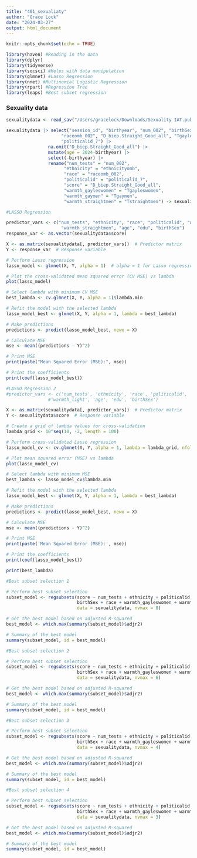 ```yaml
---
title: "401_sexualiaty"
author: "Grace Lock"
date: "2024-03-27"
output: html_document
---
```


```r
knitr::opts_chunk$set(echo = TRUE)
```

```r
library(haven) #Reading in the data
library(dplyr)
library(tidyverse)
library(socsci) #Helps with data manipulation
library(glmnet) #Lasso Regression
library(nnet) #Multinomial Logistic Regression
library(rpart) #Regression Tree
library(leaps) #Best subset regression
```

### Sexuality data

```r
sexualitydata <- read_sav("/Users/gracelock/Downloads/Sexuality IAT.public.2023.sav")
```

```r
sexualitydata |> select("session_id", "birthyear", "num_002", "birthSex", "ethnicityomb", "edu",
                     "raceomb_002", "D_biep.Straight_Good_all", "Tgayleswomen", "Tgaymen", "Tstraightmen",
                     "politicalid_7") |>
                na.omit("D_biep.Straight_Good_all") |>
                mutate(age = 2024-birthyear) |> 
                select(-birthyear) |> 
                rename("num_tests" = "num_002",
                      "ethnicity" = "ethnicityomb",
                      "race" = "raceomb_002",
                      "politicalid" = "politicalid_7",
                      "score" = "D_biep.Straight_Good_all",
                      "warmth_gayleswomen" = "Tgayleswomen",
                      "warmth_gaymen" = "Tgaymen",
                      "warmth_straightmen" = "Tstraightmen") -> sexualitydata
```

```r
#LASSO Regression 

predictor_vars <- c("num_tests", "ethnicity", "race", "politicalid", "warmth_gayleswomen", "warmth_gaymen",
                     "warmth_straightmen", "age", "edu", "birthSex")
response_var <- as.vector(sexualitydata$score)

X <- as.matrix(sexualitydata[, predictor_vars])  # Predictor matrix
Y <- response_var  # Response variable

# Perform Lasso regression
lasso_model <- glmnet(X, Y, alpha = 1)  # alpha = 1 for Lasso regression

# Plot the cross-validated mean squared error (CV MSE) vs lambda
plot(lasso_model)

# Select lambda with minimum CV MSE
best_lambda <- cv.glmnet(X, Y, alpha = 1)$lambda.min

# Refit the model with the selected lambda
lasso_model_best <- glmnet(X, Y, alpha = 1, lambda = best_lambda)

# Make predictions
predictions <- predict(lasso_model_best, newx = X)

# Calculate MSE
mse <- mean((predictions - Y)^2)

# Print MSE
print(paste("Mean Squared Error (MSE):", mse))

# Print the coefficients
print(coef(lasso_model_best))
```

```r
#LASSO Regression 2
#predictor_vars <- c('num_tests', 'ethnicity', 'race', 'politicalid', 'skintone_preference', 'warmth_dark',
                #'warmth_light', 'age', 'edu', 'birthSex')

X <- as.matrix(sexualitydata[, predictor_vars])  # Predictor matrix
Y <- sexualitydata$score  # Response variable

# Create a grid of lambda values for cross-validation
lambda_grid <- 10^seq(10, -2, length = 100)

# Perform cross-validated Lasso regression
lasso_model_cv <- cv.glmnet(X, Y, alpha = 1, lambda = lambda_grid, nfolds = 10)

# Plot mean squared error (MSE) vs lambda
plot(lasso_model_cv)

# Select lambda with minimum MSE
best_lambda <- lasso_model_cv$lambda.min

# Refit the model with the selected lambda
lasso_model_best <- glmnet(X, Y, alpha = 1, lambda = best_lambda)

# Make predictions
predictions <- predict(lasso_model_best, newx = X)

# Calculate MSE
mse <- mean((predictions - Y)^2)

# Print MSE
print(paste('Mean Squared Error (MSE):', mse))

# Print the coefficients
print(coef(lasso_model_best))

print(best_lambda)
```

```r
#Best subset selection 1

# Perform best subset selection
subset_model <- regsubsets(score ~ num_tests + ethnicity + politicalid + age + edu + 
                           birthSex + race + warmth_gayleswomen + warmth_gaymen + warmth_straightmen, 
                           data = sexualitydata, nvmax = 8)

# Get the best model based on adjusted R-squared
best_model <- which.max(summary(subset_model)$adjr2)

# Summary of the best model
summary(subset_model, id = best_model)
```

```r
#Best subset selection 2

# Perform best subset selection
subset_model <- regsubsets(score ~ num_tests + ethnicity + politicalid + age + edu + 
                           birthSex + race + warmth_gayleswomen + warmth_gaymen + warmth_straightmen, 
                           data = sexualitydata, nvmax = 6)

# Get the best model based on adjusted R-squared
best_model <- which.max(summary(subset_model)$adjr2)

# Summary of the best model
summary(subset_model, id = best_model)
```

```r
#Best subset selection 3

# Perform best subset selection
subset_model <- regsubsets(score ~ num_tests + ethnicity + politicalid + age + edu + 
                           birthSex + race + warmth_gayleswomen + warmth_gaymen + warmth_straightmen, 
                           data = sexualitydata, nvmax = 4)

# Get the best model based on adjusted R-squared
best_model <- which.max(summary(subset_model)$adjr2)

# Summary of the best model
summary(subset_model, id = best_model)
```

```r
#Best subset selection 4

# Perform best subset selection
subset_model <- regsubsets(score ~ num_tests + ethnicity + politicalid + age + edu + 
                           birthSex + race + warmth_gayleswomen + warmth_gaymen + warmth_straightmen, 
                           data = sexualitydata, nvmax = 3)

# Get the best model based on adjusted R-squared
best_model <- which.max(summary(subset_model)$adjr2)

# Summary of the best model
summary(subset_model, id = best_model)
```

